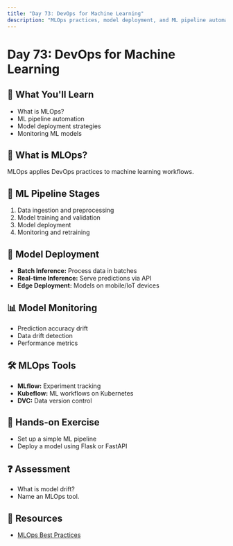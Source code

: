 ```yaml
---
title: "Day 73: DevOps for Machine Learning"
description: "MLOps practices, model deployment, and ML pipeline automation."
---
```


# Day 73: DevOps for Machine Learning

## 🎯 What You'll Learn

- What is MLOps?
- ML pipeline automation
- Model deployment strategies
- Monitoring ML models

## 🤖 What is MLOps?

MLOps applies DevOps practices to machine learning workflows.

## 🔄 ML Pipeline Stages

1. Data ingestion and preprocessing
2. Model training and validation
3. Model deployment
4. Monitoring and retraining

## 🚀 Model Deployment

- **Batch Inference:** Process data in batches
- **Real-time Inference:** Serve predictions via API
- **Edge Deployment:** Models on mobile/IoT devices

## 📊 Model Monitoring

- Prediction accuracy drift
- Data drift detection
- Performance metrics

## 🛠️ MLOps Tools

- **MLflow:** Experiment tracking
- **Kubeflow:** ML workflows on Kubernetes
- **DVC:** Data version control

## 📝 Hands-on Exercise

- Set up a simple ML pipeline
- Deploy a model using Flask or FastAPI

## ❓ Assessment

- What is model drift?
- Name an MLOps tool.

## 🔗 Resources

- [MLOps Best Practices](https://cloud.google.com/architecture/mlops-continuous-delivery-and-automation-pipelines-in-machine-learning)

